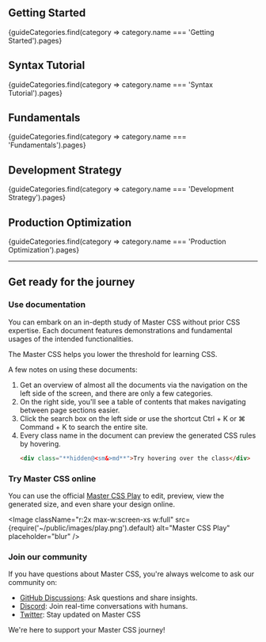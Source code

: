 
## Getting Started
<OverviewButtons>
    {guideCategories.find(category => category.name === 'Getting Started').pages}
</OverviewButtons>

## Syntax Tutorial
<OverviewButtons>
    {guideCategories.find(category => category.name === 'Syntax Tutorial').pages}
</OverviewButtons>

## Fundamentals
<OverviewButtons>
    {guideCategories.find(category => category.name === 'Fundamentals').pages}
</OverviewButtons>

## Development Strategy
<OverviewButtons>
    {guideCategories.find(category => category.name === 'Development Strategy').pages}
</OverviewButtons>

## Production Optimization
<OverviewButtons>
    {guideCategories.find(category => category.name === 'Production Optimization').pages}
</OverviewButtons>

---

## Get ready for the journey
### Use documentation
You can embark on an in-depth study of Master CSS without prior CSS expertise. Each document features demonstrations and fundamental usages of the intended functionalities.

The Master CSS helps you lower the threshold for learning CSS.

A few notes on using these documents:

1. Get an overview of almost all the documents via the navigation on the left side of the screen, and there are only a few categories.
2. On the right side, you'll see a table of contents that makes navigating between page sections easier.
3. Click the search box on the left side or use the shortcut <KeyCap>Ctrl</KeyCap> + <KeyCap>K</KeyCap> or <KeyCap>⌘ Command</KeyCap> + <KeyCap>K</KeyCap> to search the entire site.
4. Every class name in the document can preview the generated CSS rules by hovering.
    ```html
    <div class="**hidden@<sm&>md**">Try hovering over the class</div>
    ```

### Try Master CSS online
You can use the official [Master CSS Play](/play) to edit, preview, view the generated size, and even share your design online.

<Image className="r:2x max-w:screen-xs w:full" src={require('~/public/images/play.png').default} alt="Master CSS Play" placeholder="blur" />

### Join our community
If you have questions about Master CSS, you're always welcome to ask our community on:

- [GitHub Discussions](https://github.com/master-co/css/discussions): Ask questions and share insights.
- [Discord](https://discord.com/invite/sZNKpAAAw6): Join real-time conversations with humans.
- [Twitter](https://twitter.com/mastercorg): Stay updated on Master CSS

We're here to support your Master CSS journey!
